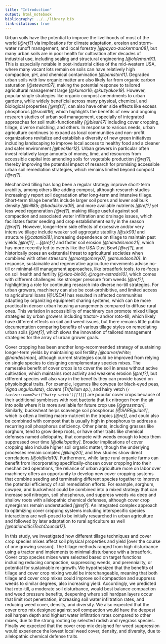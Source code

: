 ```yaml
---
title: "Introduction"
output: html_notebook
bibliography: ../../library.bib
link-citations: true
---
```



<!-- # Outline -->

<!-- - urban soils -->
<!-- - tilling -->
<!-- - cover cropping [mixes] -->
<!-- - this study -->


Urban soils have the potential to improve the livelihoods of most of the world *[@ref?]* via implications for climate adaptation, erosion and storm-water runoff management, and local forestry *[@payao-zuckerman08]*, but many urban soils are in poor health for cultivation after decades of industrial use, including sealing and structural engineering *[@oldeman91]*.
This is especially notable in post-industrial cities of the mid-western USA, where many vacant lots remain on soils can have relatively high compaction, pH, and chemical contamination *[@beniston11]*.
Degraded urban soils with low organic matter are also likely far from organic carbon saturation *[@stewart07]*, making the potential response to tailored agricultural management large *[@kumar16; @kuzyakov19]*.
However, popular single strategies like organic compost amendments to urban gardens, while widely beneficial across many physical, chemical, and biological properties *[@refs?]*, can also have other side effects like excess phosphorus *[@small19]*, which highlights the benefits of new and ongoing research studies of urban soil management, especially of integrated approaches for soil multi-functionality *[@blesh17]* including cover cropping, tillage, diverse mulching, and others.
In response to various needs, urban agriculture continues to expand as local communities and non-profit organizations revitalize and establish a diversity of new green initiatives including landscaping to improve local access to healthy food and a cleaner and safer environment *[@heckler12]*. 
Urban growers in particular often invest relatively large amounts of money, time, and resources from accessible capital into amending soils for vegetable production *[@ref?]*, 
thereby improving the potential impact of research for promising accessible urban soil remediation strategies, which remains limited beyond compost *[@ref?]*.


Mechanized tilling has long been a regular strategy improve short-term arability, among others like adding compost, although research studies increasingly report soil degradation after long-term and intensive tillage.
Short-term tillage benefits include larger soil pores and lower soil bulk density *[@hill85; @badalikova09]*, and more available nutrients *[@ref?]* yet less weed regeneration *[@ref?]*, making tillage useful against soil compaction and associated water infiltration and drainage issues, which facilitates faster seeding and crop establishment early in the season *[@ref?]*.
However, longer-term side effects of excessive and/or very intensive tillage include weaker soil aggregate stability *[@six99]* and structure *[@catania18]*, increasing dependence on tillage to maintain past yields *[@ref?]*, ...*[@ref?]* and faster soil erosion *[@handelsman21]*, which has more recently led to events like the USA Dust Bowl *[@ref?]*, and historically poses an existential threat to agricultural societies when combined with other stressors *[@montgomery07; @amundson20]*.
In response, sustainable and regenerative agriculture movements advise no-till or minimal-till management approaches, like broadfork tools, to re-focus on soil health and fertility *[@xiao-bin06; @roger-estrade10]*, which comes with different challenges like stronger pressure from weeds *[@ref?]*, highlighting a role for continuing research into diverse no-till strategies.
For urban growers, machinery can also be cost-prohibitive, and limited access to agricultural loans *[@USDA]* has resulted in affected communities adapting by organizing equipment sharing systems, which can be more practical in denser urban housing arrangements compared to diffuse rural ones.
This variation in accessibility of machinery can promote mixed tillage strategies by urban growers including tractor- and/or roto-till, which likely have different effects on soil and weed issues, but there remains little public documentation comparing benefits of various tillage styles on remediating urban soils *[@ref?]*, which slows the innovation of tailored management strategies for the array of urban grower goals.


Cover cropping has been another long-recommended strategy of sustaining longer-term yields by maintaining soil fertility *[@carver/white; @handelsman]*, although current strategies could be improved from relying on single species to designing complementary species mixes.
The namesake benefit of cover crops is to cover the soil in areas without active cultivation, which maintains root activity and weakens erosion *[@ref?]*, but different species will also vary in the benefits they can provide based on physiological traits.
For example, legumes like cowpea (or black-eyed peas, *Vigna unguiculata*), clovers (*Trifolium sp.*), and hairy vetch (*`r taxize::comm2sci("hairy vetch")[[1]]`*) are popular cover crops because of their additional symbioses with root bacteria that fix nitrogen from the air into soils where it is more available for future crop use *[@grossman]*.
Similarly, buckwheat helps scavenge soil phosphorus *[@SAREguide?]*, which is often a limiting macro-nutrient in the tropics *[@ref]*, and could also be combined with compost that is usually high in phosphorus to address a recurring soil phosphorus deficiency.
Other plants, including grasses like sorghum, tend to grow deep roots, or have other traits like chemical defenses named allelopathy, that compete with weeds enough to keep them suppressed over time *[@allelopathy]*.
Broader implications of cover cropping also include higher soil organic matter, though the underlying processes remain complex *[@king20]*, and few studies show direct correlations *[@oldfield19]*.
Furthermore, while large rural organic farms can benefit from incorporating specifically-chosen cover cropping into their mechanized operations, the reliance of urban agriculture more on labor over machinery offers an opportunity to develop new cover cropping systems that combine seeding and terminating different species together to improve the potential efficiency of soil remediation efforts.
For example, sorghum, cowpea, and buckwheat could be combined into a mixed strategy that can increase soil nitrogen, soil phosphorus, and suppress weeds via deep and shallow roots with allelopathic chemical defenses, although cover crop synergisms remain understudied *[@ref?]*.
An integrated complex approach to optimizing cover cropping systems including interspecific species interactions are well-posed to be initially researched in urban agriculture and followed by later adaptation to rural agriculture as well *[@nationalSciTechCouncil17]*.


In this study, we investigated how different tillage techniques and cover crop species mixes affect soil physical properties and yield [over the course of one growing season].
The tillage methods ranged from high disturbance using a tractor and implements to minimal disturbance with a broadfork. 
Cover crop species mixes were selected based on target functions including reducing compaction, suppressing weeds, and perenniality, or potential for sustainable re-growth. 
We hypothesized that the benefits of tillage and cover crop mixing would be interchangeable, meaning that both tillage and cover crop mixes could improve soil compaction and suppress weeds to similar degrees, also increasing yield.
Accordingly, we predicted that roto-till, a moderate soil disturbance, would best balance compaction and weed pressure benefits, deepening where soil hardpan layers occur that limit root penetration, increasing soil water infiltration rates, and reducing weed cover, density, and diversity. 
We also expected that the cover crop mix designed against soil compaction would have the deepest soil harpan depth and highest water infiltration rates compared to other mixes, due to the strong rooting by selected radish and ryegrass species.
Finally we expected that the cover crop mix designed for weed suppression would experience the lowest local weed cover, density, and diversity, due to allelopathic chemical defense traits.
